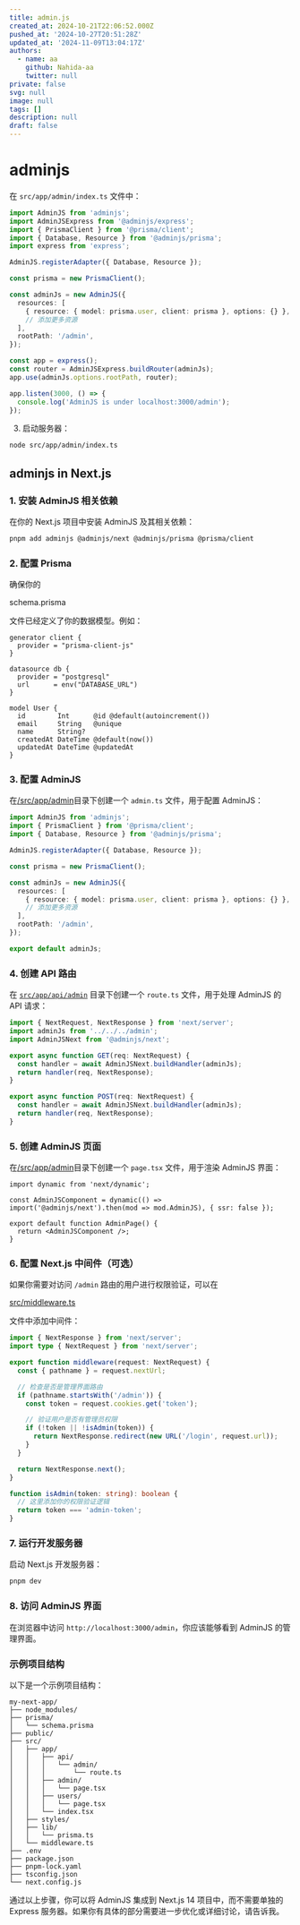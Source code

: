 ```yaml
---
title: admin.js
created_at: 2024-10-21T22:06:52.000Z
pushed_at: '2024-10-27T20:51:28Z'
updated_at: '2024-11-09T13:04:17Z'
authors:
  - name: aa
    github: Nahida-aa
    twitter: null
private: false
svg: null
image: null
tags: []
description: null
draft: false
---
```

# adminjs
在 `src/app/admin/index.ts` 文件中：
```ts
import AdminJS from 'adminjs';
import AdminJSExpress from '@adminjs/express';
import { PrismaClient } from '@prisma/client';
import { Database, Resource } from '@adminjs/prisma';
import express from 'express';

AdminJS.registerAdapter({ Database, Resource });

const prisma = new PrismaClient();

const adminJs = new AdminJS({
  resources: [
    { resource: { model: prisma.user, client: prisma }, options: {} },
    // 添加更多资源
  ],
  rootPath: '/admin',
});

const app = express();
const router = AdminJSExpress.buildRouter(adminJs);
app.use(adminJs.options.rootPath, router);

app.listen(3000, () => {
  console.log('AdminJS is under localhost:3000/admin');
});
```

3. 启动服务器：
```sh
node src/app/admin/index.ts
```
## adminjs in Next.js

### 1. 安装 AdminJS 相关依赖

在你的 Next.js 项目中安装 AdminJS 及其相关依赖：

```sh
pnpm add adminjs @adminjs/next @adminjs/prisma @prisma/client
```

### 2. 配置 Prisma

确保你的 

schema.prisma

 文件已经定义了你的数据模型。例如：

```prisma
generator client {
  provider = "prisma-client-js"
}

datasource db {
  provider = "postgresql"
  url      = env("DATABASE_URL")
}

model User {
  id        Int      @id @default(autoincrement())
  email     String   @unique
  name      String?
  createdAt DateTime @default(now())
  updatedAt DateTime @updatedAt
}
```

### 3. 配置 AdminJS

在[/src/app/admin](/src/app/admin)目录下创建一个 `admin.ts` 文件，用于配置 AdminJS：

```ts name='/src/app/admin/admin.ts'
import AdminJS from 'adminjs';
import { PrismaClient } from '@prisma/client';
import { Database, Resource } from '@adminjs/prisma';

AdminJS.registerAdapter({ Database, Resource });

const prisma = new PrismaClient();

const adminJs = new AdminJS({
  resources: [
    { resource: { model: prisma.user, client: prisma }, options: {} },
    // 添加更多资源
  ],
  rootPath: '/admin',
});

export default adminJs;
```

### 4. 创建 API 路由

在 [`src/app/api/admin`](/src/app/api/admin) 目录下创建一个 `route.ts` 文件，用于处理 AdminJS 的 API 请求：

```ts
import { NextRequest, NextResponse } from 'next/server';
import adminJs from '../../../admin';
import AdminJSNext from '@adminjs/next';

export async function GET(req: NextRequest) {
  const handler = await AdminJSNext.buildHandler(adminJs);
  return handler(req, NextResponse);
}

export async function POST(req: NextRequest) {
  const handler = await AdminJSNext.buildHandler(adminJs);
  return handler(req, NextResponse);
}
```

### 5. 创建 AdminJS 页面

在[/src/app/admin](/src/app/admin)目录下创建一个 `page.tsx` 文件，用于渲染 AdminJS 界面：

```tsx name='/src/app/admin/page.tsx'
import dynamic from 'next/dynamic';

const AdminJSComponent = dynamic(() => import('@adminjs/next').then(mod => mod.AdminJS), { ssr: false });

export default function AdminPage() {
  return <AdminJSComponent />;
}
```

### 6. 配置 Next.js 中间件（可选）

如果你需要对访问 `/admin` 路由的用户进行权限验证，可以在 

[src/middleware.ts](/src/middleware.ts)

 文件中添加中间件：

```ts
import { NextResponse } from 'next/server';
import type { NextRequest } from 'next/server';

export function middleware(request: NextRequest) {
  const { pathname } = request.nextUrl;

  // 检查是否是管理界面路由
  if (pathname.startsWith('/admin')) {
    const token = request.cookies.get('token');

    // 验证用户是否有管理员权限
    if (!token || !isAdmin(token)) {
      return NextResponse.redirect(new URL('/login', request.url));
    }
  }

  return NextResponse.next();
}

function isAdmin(token: string): boolean {
  // 这里添加你的权限验证逻辑
  return token === 'admin-token';
}
```

### 7. 运行开发服务器

启动 Next.js 开发服务器：

```sh
pnpm dev
```

### 8. 访问 AdminJS 界面

在浏览器中访问 `http://localhost:3000/admin`，你应该能够看到 AdminJS 的管理界面。

### 示例项目结构

以下是一个示例项目结构：

```
my-next-app/
├── node_modules/
├── prisma/
│   └── schema.prisma
├── public/
├── src/
│   ├── app/
│   │   ├── api/
│   │   │   └── admin/
│   │   │       └── route.ts
│   │   ├── admin/
│   │   │   └── page.tsx
│   │   ├── users/
│   │   │   └── page.tsx
│   │   └── index.tsx
│   ├── styles/
│   ├── lib/
│   │   └── prisma.ts
│   └── middleware.ts
├── .env
├── package.json
├── pnpm-lock.yaml
├── tsconfig.json
└── next.config.js
```

通过以上步骤，你可以将 AdminJS 集成到 Next.js 14 项目中，而不需要单独的 Express 服务器。如果你有具体的部分需要进一步优化或详细讨论，请告诉我。
